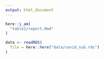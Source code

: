 ```yaml
---
output: html_document
---
```


```r
here::i_am(
  "table1/report.Rmd"
)

data <- readRDS(
  file = here::here("data/covid_sub.rds")
)

```

<!-- CHILD REPORT CODE GOES BELOW HERE -->